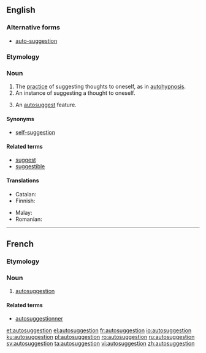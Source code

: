 ==English==
{{wikipedia}}

===Alternative forms===
* [[auto-suggestion]]

===Etymology===
{{prefix|auto|suggestion|lang=en}}

===Noun===
{{en-noun}}

# The [[practice]] of suggesting thoughts to oneself, as in [[autohypnosis]].
# An instance of suggesting a thought to oneself.
# {{lb|en|computing|uncountable}} An [[autosuggest]] feature.

====Synonyms====
* [[self-suggestion]]

====Related terms====
* [[suggest]]
* [[suggestible]]

====Translations====
{{trans-top|suggesting thoughts to oneself}}
* Catalan: {{t|ca|autosuggestió|f}}
* Finnish: {{t|fi|itsesuggestio}}
{{trans-mid}}
* Malay: {{t|ms|saranan kendiri}}
* Romanian: {{t+|ro|autosugestie|f}}
{{trans-bottom}}

----

==French==

===Etymology===
{{prefix|auto|suggestion|lang=fr}}

===Noun===
{{fr-noun|f}}

# [[#English|autosuggestion]]

====Related terms====
* [[autosuggestionner]]

[[et:autosuggestion]]
[[el:autosuggestion]]
[[fr:autosuggestion]]
[[io:autosuggestion]]
[[ku:autosuggestion]]
[[pl:autosuggestion]]
[[ro:autosuggestion]]
[[ru:autosuggestion]]
[[sv:autosuggestion]]
[[ta:autosuggestion]]
[[vi:autosuggestion]]
[[zh:autosuggestion]]